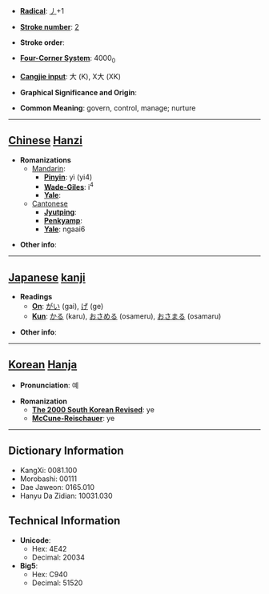 * '''[[Wiktionary:Chinese radical index| Radical]]''': [[Wiktionary:Chinese radical index 丿|丿]]+1

* '''[[Wiktionary:Chinese total strokes index|Stroke number]]''': [[Wiktionary:Chinese total strokes index 2|2]]

* '''Stroke order''': 

* '''[[Wiktionary:Chinese four corner index|Four-Corner System]]''': 4000<sub>0</sub>

* '''[[Wiktionary:Chinese Cangjie index|Cangjie input]]''': 大 (K), X大 (XK)

* '''Graphical Significance and Origin''': 

* '''Common Meaning''': govern, control, manage; nurture

----

== [[Chinese]] [[Hanzi]] ==

* '''Romanizations'''
** [[Mandarin]]:
*** '''[[Pinyin]]''': yì (yi4)
*** '''[[Wade-Giles]]''': i<sup>4</sup>
*** '''[[Yale]]''': 
**[[Cantonese]]
***'''[[Jyutping]]''':
***'''[[Penkyamp]]''': 
***'''[[Yale]]''': ngaai6

* '''Other info''': 

----

== [[Japanese]] [[kanji]] ==

* '''Readings'''
** '''[[On]]''': [[がい]] (gai), [[げ]] (ge)
** '''[[Kun]]''': [[かる]] (karu), [[おさめる]] (osameru), [[おさまる]] (osamaru)

* '''Other info''':  

----

== [[Korean]] [[Hanja]] ==

* '''Pronunciation''': 예

* '''Romanization'''
** '''[[The 2000 South Korean Revised Romanization|The 2000 South Korean Revised]]''': ye
** '''[[McCune-Reischauer]]''': ye

----

== Dictionary Information ==

* KangXi: 0081.100
* Morobashi: 00111
* Dae Jaweon: 0165.010
* Hanyu Da Zidian: 10031.030

== Technical Information ==

* '''Unicode''':
** Hex: 4E42
** Decimal: 20034
* '''Big5''':
** Hex: C940
** Decimal: 51520